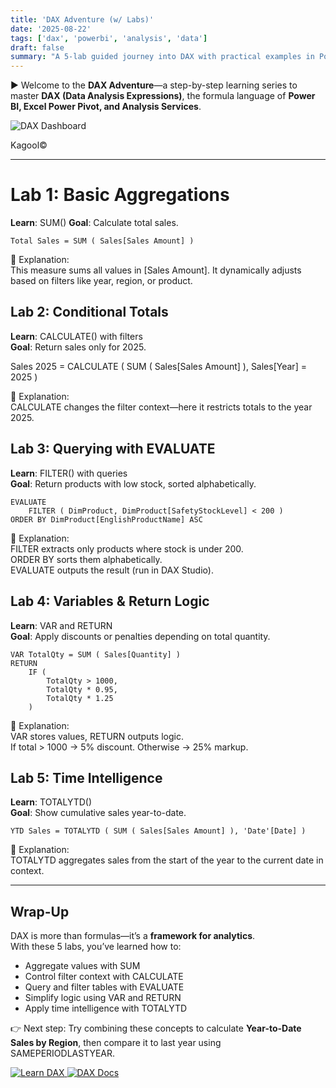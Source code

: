 ```yaml
---
title: 'DAX Adventure (w/ Labs)'
date: '2025-08-22'
tags: ['dax', 'powerbi', 'analysis', 'data']
draft: false
summary: "A 5-lab guided journey into DAX with practical examples in Power BI."
---
```


► Welcome to the **DAX Adventure**—a step-by-step learning series to master **DAX (Data Analysis Expressions)**, the formula language of **Power BI, Excel Power Pivot, and Analysis Services**.  

<div style={{ textAlign: 'center' }}>
  <img src="/static/images/dax-dashboard.png" alt="DAX Dashboard" class="rounded-xl shadow-md" />
  <p>Kagool©</p>
</div>

---

# Lab 1: Basic Aggregations
**Learn**: SUM()
**Goal**: Calculate total sales.

```DAX
Total Sales = SUM ( Sales[Sales Amount] )
```

🔎 Explanation:  
This measure sums all values in [Sales Amount]. It dynamically adjusts based on filters like year, region, or product.


## Lab 2: Conditional Totals
**Learn**: CALCULATE() with filters  
**Goal**: Return sales only for 2025.

Sales 2025 = CALCULATE ( SUM ( Sales[Sales Amount] ), Sales[Year] = 2025 )

🔎 Explanation:  
CALCULATE changes the filter context—here it restricts totals to the year 2025.


## Lab 3: Querying with EVALUATE
**Learn**: FILTER() with queries  
**Goal**: Return products with low stock, sorted alphabetically.

```DAX
EVALUATE
    FILTER ( DimProduct, DimProduct[SafetyStockLevel] < 200 )
ORDER BY DimProduct[EnglishProductName] ASC
```

🔎 Explanation:  
FILTER extracts only products where stock is under 200.  
ORDER BY sorts them alphabetically.  
EVALUATE outputs the result (run in DAX Studio).


## Lab 4: Variables & Return Logic
**Learn**: VAR and RETURN  
**Goal**: Apply discounts or penalties depending on total quantity.

```DAX
VAR TotalQty = SUM ( Sales[Quantity] )
RETURN
    IF (
        TotalQty > 1000,
        TotalQty * 0.95,
        TotalQty * 1.25
    )
```

🔎 Explanation:  
VAR stores values, RETURN outputs logic.  
If total > 1000 → 5% discount. Otherwise → 25% markup.


## Lab 5: Time Intelligence
**Learn**: TOTALYTD()  
**Goal**: Show cumulative sales year-to-date.

```DAX
YTD Sales = TOTALYTD ( SUM ( Sales[Sales Amount] ), 'Date'[Date] )
```

🔎 Explanation:  
TOTALYTD aggregates sales from the start of the year to the current date in context.

---

## Wrap-Up
DAX is more than formulas—it’s a **framework for analytics**.  
With these 5 labs, you’ve learned how to:  
- Aggregate values with SUM  
- Control filter context with CALCULATE  
- Query and filter tables with EVALUATE  
- Simplify logic using VAR and RETURN  
- Apply time intelligence with TOTALYTD  

👉 Next step: Try combining these concepts to calculate **Year-to-Date Sales by Region**, then compare it to last year using SAMEPERIODLASTYEAR.  

<div class="flex justify-center gap-3 my-4"> 
  <a href="https://dax.guide/" target="_blank"> 
    <img src="/static/images/deploy.png" alt="Learn DAX" class="w-[118px] h-[33px] object-contain hover:scale-105 transition-transform" /> 
  </a> 
  <a href="https://learn.microsoft.com/en-us/dax/dax-overview" target="_blank"> 
    <img src="/static/images/ebook.png" alt="DAX Docs" class="w-[156px] h-[33px] object-contain hover:scale-105 transition-transform" /> 
  </a> 
</div>
